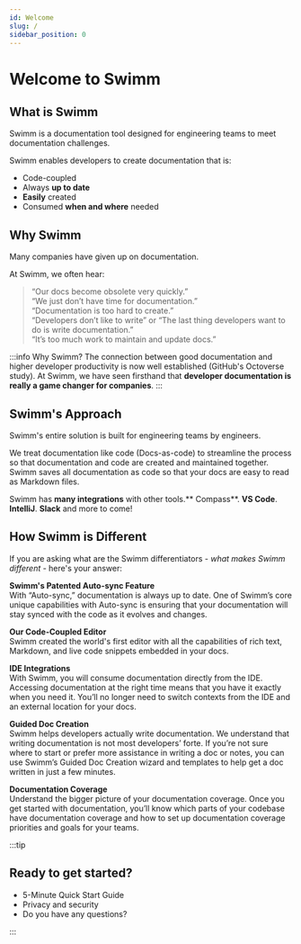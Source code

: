 ```yaml
---
id: Welcome
slug: /
sidebar_position: 0
---
```


# Welcome to Swimm
## What is Swimm
Swimm is a documentation tool designed for engineering teams to meet documentation challenges. <br/>

Swimm enables developers to create documentation that is:
- Code-coupled
- Always **up to date**
- **Easily** created
- Consumed **when and where** needed  

## Why Swimm 
Many companies have given up on documentation. 

At Swimm, we often hear:

> “Our docs become obsolete very quickly.”<br/>
> “We just don’t have time for documentation.”<br/>
> “Documentation is too hard to create.”<br/>
> “Developers don’t like to write” or “The last thing developers want to do is write documentation.”<br/>
> “It’s too much work to maintain and update docs.”<br/>

:::info Why Swimm?
The connection between good documentation and higher developer productivity is now well established (<Link to="https://octoverse.github.com/">GitHub's Octoverse study</Link>). 
At Swimm, we have seen firsthand that **developer documentation is really a game changer for companies**.
:::

## Swimm's Approach
Swimm's entire solution is built for engineering teams by engineers. <br/>

We treat documentation like code (Docs-as-code) to streamline the process so that documentation and code are created and maintained together. Swimm saves all documentation as code so that your docs are easy to read as Markdown files.<br/>

Swimm has **many integrations** with other tools.** Compass**. **VS Code**. **IntelliJ**. **Slack** and more to come!

## How Swimm is Different

If you are asking what are the Swimm differentiators - *what makes Swimm different* - here's your answer:

**Swimm's Patented Auto-sync Feature**<br/>
With “Auto-sync,” documentation is always up to date. One of Swimm’s core unique capabilities with Auto-sync is ensuring that your documentation will stay synced with the code as it evolves and changes.

**Our Code-Coupled Editor**<br/>
Swimm created the world's first editor with all the capabilities of rich text, Markdown, and live code snippets embedded in your docs.

**IDE Integrations**<br/>
With Swimm, you will consume documentation directly from the IDE. Accessing documentation at the right time means that you have it exactly when you need it. You’ll no longer need to switch contexts from the IDE and an external location for your docs.

**Guided Doc Creation**<br/>
Swimm helps developers actually write documentation. We understand that writing documentation is not most developers’ forte. If you’re not sure where to start or prefer more assistance in writing a doc or notes, you can use Swimm’s Guided Doc Creation wizard and templates to help get a doc written in just a few minutes. 

**Documentation Coverage**<br/>
Understand the bigger picture of your documentation coverage. Once you get started with documentation, you’ll know which parts of your codebase have documentation coverage and how to set up documentation coverage priorities and goals for your teams.

:::tip
## Ready to get started?
* <Link to="/docs/getting-started-guide">5-Minute Quick Start Guide</Link>
* <Link to="/security"> Privacy and security</Link>
* <Link to="/faq">Do you have any questions? </Link>
:::
